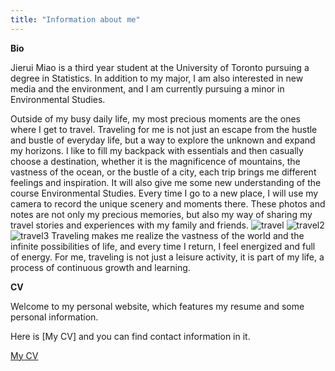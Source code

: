 ```yaml
---
title: "Information about me"
---
```


**Bio**

Jierui Miao is a third year student at the University of Toronto pursuing a degree in Statistics. In addition to my major, I am also interested in new media and the environment, and I am currently pursuing a minor in Environmental Studies.

Outside of my busy daily life, my most precious moments are the ones where I get to travel. Traveling for me is not just an escape from the hustle and bustle of everyday life, but a way to explore the unknown and expand my horizons. I like to fill my backpack with essentials and then casually choose a destination, whether it is the magnificence of mountains, the vastness of the ocean, or the bustle of a city, each trip brings me different feelings and inspiration. It will also give me some new understanding of the course Environmental Studies. Every time I go to a new place, I will use my camera to record the unique scenery and moments there. These photos and notes are not only my precious memories, but also my way of sharing my travel stories and experiences with my family and friends.
![travel](image3.jpeg)
![travel2](image4.jpeg)
![travel3](image5.jpeg)
Traveling makes me realize the vastness of the world and the infinite possibilities of life, and every time I return, I feel energized and full of energy. For me, traveling is not just a leisure activity, it is part of my life, a process of continuous growth and learning.

**CV**

Welcome to my personal website, which features my resume and some personal information.

Here is [My CV] and you can find contact information in it.

[My CV](cvJierui.pdf)

